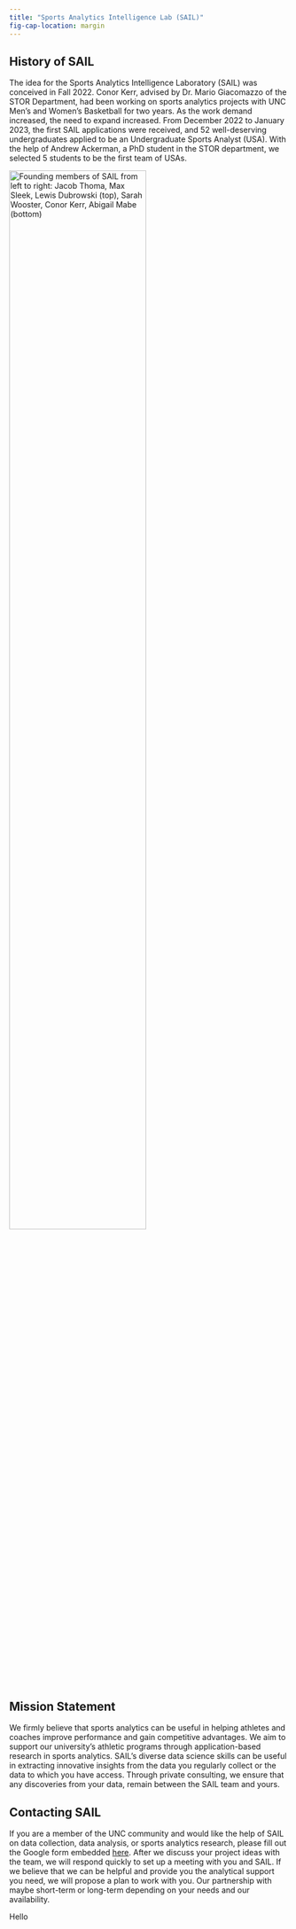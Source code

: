 ```yaml
---
title: "Sports Analytics Intelligence Lab (SAIL)"
fig-cap-location: margin
---
```


## History of SAIL

The idea for the Sports Analytics Intelligence Laboratory (SAIL) was conceived in Fall 2022. Conor Kerr, advised by Dr. Mario Giacomazzo of the STOR Department, had been working on sports analytics projects with UNC Men’s and Women’s Basketball for two years. As the work demand increased, the need to expand increased. From December 2022 to January 2023, the first SAIL applications were received, and 52 well-deserving undergraduates applied to be an Undergraduate Sports Analyst (USA). With the help of Andrew Ackerman, a PhD student in the STOR department, we selected 5 students to be the first team of USAs.

[![Founding members of SAIL from left to right: Jacob Thoma, Max Sleek, Lewis Dubrowski (top), Sarah Wooster, Conor Kerr, Abigail Mabe (bottom)](imgs/Class1.jpg){fig-align="center" width="70%" text-align="center"}](https://stor.unc.edu/news-item/sports-analysis-intelligence-laboratory/)

## Mission Statement

We firmly believe that sports analytics can be useful in helping athletes and coaches improve performance and gain competitive advantages. We aim to support our university’s athletic programs through application-based research in sports analytics. SAIL’s diverse data science skills can be useful in extracting innovative insights from the data you regularly collect or the data to which you have access. Through private consulting, we ensure that any discoveries from your data, remain between the SAIL team and yours.

## Contacting SAIL

If you are a member of the UNC community and would like the help of SAIL on data collection, data analysis, or sports analytics research, please fill out the Google form embedded [here](../contact.html). After we discuss your project ideas with the team, we will respond quickly to set up a meeting with you and SAIL. If we believe that we can be helpful and provide you the analytical support you need, we will propose a plan to work with you. Our partnership with maybe short-term or long-term depending on your needs and our availability.

Hello

